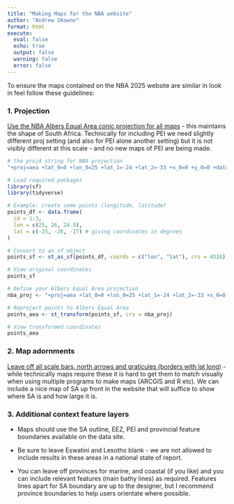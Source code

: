 ```yaml
---
title: "Making Maps for the NBA website"
author: "Andrew SKowno"
format: html
execute:
  eval: false
  echo: true
  output: false
  warning: false
  error: false
---
```


To ensure the maps contained on the NBA 2025 website are similar in look in feel follow these guidelines:

### 1. Projection 

[Use the NBA Albers Equal Area conic projection for all maps]{.underline} - this maintains the shape of South Africa. Technically for including PEI we need slightly different proj setting (and also for PEI alone another setting) but it is not visibly different at this scale - and no new maps of PEI are being made.

```r
# the proj4 string for NBA projection
"+proj=aea +lat_0=0 +lon_0=25 +lat_1=-24 +lat_2=-33 +x_0=0 +y_0=0 +datum=WGS84 +units=m +no_defs"

# Load required packages
library(sf)
library(tidyverse)

# Example: create some points (longitude, latitude)
points_df <- data.frame(
  id = 1:3,
  lon = c(25, 26, 24.5),
  lat = c(-25, -26, -27) # giving coordinates in degrees 
)

# Convert to an sf object
points_sf <- st_as_sf(points_df, coords = c("lon", "lat"), crs = 4326) # WGS84 unprojected 

# View original coordinates
points_sf

# Define your Albers Equal Area projection
nba_proj <- "+proj=aea +lat_0=0 +lon_0=25 +lat_1=-24 +lat_2=-33 +x_0=0 +y_0=0 +datum=WGS84 +units=m +no_defs"

# Reproject points to Albers Equal Area
points_aea <- st_transform(points_sf, crs = nba_proj)

# View transformed coordinates
points_aea
```

###  2. Map adornments

[Leave off all scale bars, north arrows and graticules (borders with lat long)]{.underline} - while technically maps require these it is hard to get them to match visually when using multiple programs to make maps (ARCGIS and R etc). We can include a nice map of SA up front in the website that will suffice to show where SA is and how large it is.

### 3. Additional context feature layers

-   Maps should use the SA outline, EEZ, PEI and provincial feature boundaries available on the data site.

-   Be sure to leave Eswatini and Lesotho blank - we are not allowed to include results in these areas in a national state of report.

-   You can leave off provinces for marine, and coastal (if you like) and you can include relevant features (main bathy lines) as required. Features lines apart for SA boundary are up to the designer, but I recommend province boundaries to help users orientate where possible.
